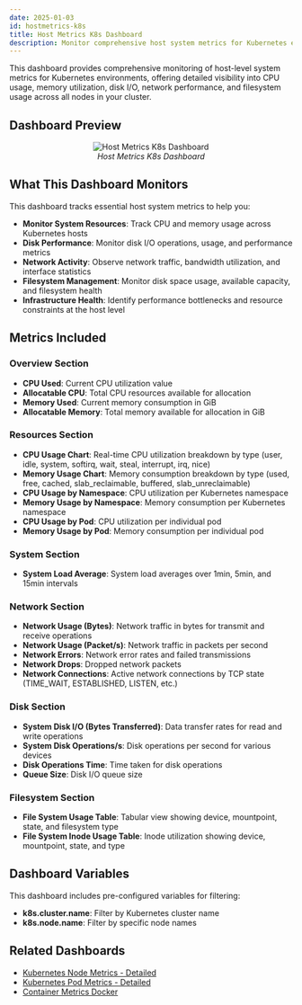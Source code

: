 ```yaml
---
date: 2025-01-03
id: hostmetrics-k8s
title: Host Metrics K8s Dashboard
description: Monitor comprehensive host system metrics for Kubernetes environments including CPU, memory, disk, network and filesystem usage across cluster nodes.
---
```


This dashboard provides comprehensive monitoring of host-level system metrics for Kubernetes environments, offering detailed visibility into CPU usage, memory utilization, disk I/O, network performance, and filesystem usage across all nodes in your cluster.

## Dashboard Preview

<figure data-zoomable align='center'>
    <img src="/img/docs/dashboards/dashboard-templates/hostmetrics-k8s.webp" alt="Host Metrics K8s Dashboard"/>
    <figcaption><i>Host Metrics K8s Dashboard</i></figcaption>
</figure>

<div className="flex justify-center">
  <DashboardActions 
    dashboardJsonUrl="https://raw.githubusercontent.com/SigNoz/dashboards/refs/heads/main/hostmetrics/hostmetrics-k8s.json"
    dashboardName="Host Metrics K8s"
  />
</div>

## What This Dashboard Monitors

This dashboard tracks essential host system metrics to help you:

- **Monitor System Resources**: Track CPU and memory usage across Kubernetes hosts
- **Disk Performance**: Monitor disk I/O operations, usage, and performance metrics
- **Network Activity**: Observe network traffic, bandwidth utilization, and interface statistics
- **Filesystem Management**: Monitor disk space usage, available capacity, and filesystem health
- **Infrastructure Health**: Identify performance bottlenecks and resource constraints at the host level

## Metrics Included

### Overview Section
- **CPU Used**: Current CPU utilization value
- **Allocatable CPU**: Total CPU resources available for allocation
- **Memory Used**: Current memory consumption in GiB
- **Allocatable Memory**: Total memory available for allocation in GiB

### Resources Section
- **CPU Usage Chart**: Real-time CPU utilization breakdown by type (user, idle, system, softirq, wait, steal, interrupt, irq, nice)
- **Memory Usage Chart**: Memory consumption breakdown by type (used, free, cached, slab_reclaimable, buffered, slab_unreclaimable)
- **CPU Usage by Namespace**: CPU utilization per Kubernetes namespace
- **Memory Usage by Namespace**: Memory consumption per Kubernetes namespace
- **CPU Usage by Pod**: CPU utilization per individual pod
- **Memory Usage by Pod**: Memory consumption per individual pod

### System Section
- **System Load Average**: System load averages over 1min, 5min, and 15min intervals

### Network Section
- **Network Usage (Bytes)**: Network traffic in bytes for transmit and receive operations
- **Network Usage (Packet/s)**: Network traffic in packets per second
- **Network Errors**: Network error rates and failed transmissions
- **Network Drops**: Dropped network packets
- **Network Connections**: Active network connections by TCP state (TIME_WAIT, ESTABLISHED, LISTEN, etc.)

### Disk Section
- **System Disk I/O (Bytes Transferred)**: Data transfer rates for read and write operations
- **System Disk Operations/s**: Disk operations per second for various devices
- **Disk Operations Time**: Time taken for disk operations
- **Queue Size**: Disk I/O queue size

### Filesystem Section
- **File System Usage Table**: Tabular view showing device, mountpoint, state, and filesystem type
- **File System Inode Usage Table**: Inode utilization showing device, mountpoint, state, and type

## Dashboard Variables

This dashboard includes pre-configured variables for filtering:

- **k8s.cluster.name**: Filter by Kubernetes cluster name
- **k8s.node.name**: Filter by specific node names

## Related Dashboards

- [Kubernetes Node Metrics - Detailed](/docs/dashboards/dashboard-templates/kubernetes-node-metrics-detailed)
- [Kubernetes Pod Metrics - Detailed](/docs/dashboards/dashboard-templates/kubernetes-pod-metrics-detailed)
- [Container Metrics Docker](/docs/dashboards/dashboard-templates/container-metrics-docker)